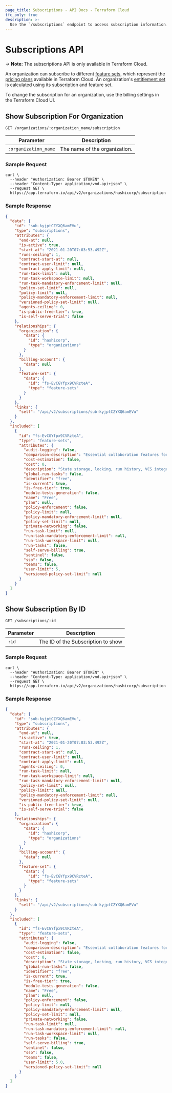 ```yaml
---
page_title: Subscriptions - API Docs - Terraform Cloud
tfc_only: true
description: >-
  Use the `/subscriptions` endpoint to access subscription information. Get an organization's subscription, and access a subscription by ID using the HTTP API.
---
```


[200]: https://developer.mozilla.org/en-US/docs/Web/HTTP/Status/200

[201]: https://developer.mozilla.org/en-US/docs/Web/HTTP/Status/201

[202]: https://developer.mozilla.org/en-US/docs/Web/HTTP/Status/202

[204]: https://developer.mozilla.org/en-US/docs/Web/HTTP/Status/204

[400]: https://developer.mozilla.org/en-US/docs/Web/HTTP/Status/400

[401]: https://developer.mozilla.org/en-US/docs/Web/HTTP/Status/401

[403]: https://developer.mozilla.org/en-US/docs/Web/HTTP/Status/403

[404]: https://developer.mozilla.org/en-US/docs/Web/HTTP/Status/404

[409]: https://developer.mozilla.org/en-US/docs/Web/HTTP/Status/409

[412]: https://developer.mozilla.org/en-US/docs/Web/HTTP/Status/412

[422]: https://developer.mozilla.org/en-US/docs/Web/HTTP/Status/422

[429]: https://developer.mozilla.org/en-US/docs/Web/HTTP/Status/429

[500]: https://developer.mozilla.org/en-US/docs/Web/HTTP/Status/500

[504]: https://developer.mozilla.org/en-US/docs/Web/HTTP/Status/504

[JSON API document]: /terraform/cloud-docs/api-docs#json-api-documents

[JSON API error object]: https://jsonapi.org/format/#error-objects

# Subscriptions API

-> **Note:** The subscriptions API is only available in Terraform Cloud.

An organization can subscribe to different [feature sets](/terraform/cloud-docs/api-docs/feature-sets), which represent the [pricing plans](/terraform/cloud-docs/overview) available in Terraform Cloud. An organization's [entitlement set](/terraform/cloud-docs/api-docs#feature-entitlements) is calculated using its subscription and feature set.

To change the subscription for an organization, use the billing settings in the Terraform Cloud UI.

## Show Subscription For Organization

`GET /organizations/:organization_name/subscription`

| Parameter            | Description                   |
| -------------------- | ----------------------------- |
| `:organization_name` | The name of the organization. |

### Sample Request

```shell
curl \
  --header "Authorization: Bearer $TOKEN" \
  --header "Content-Type: application/vnd.api+json" \
  --request GET \
  https://app.terraform.io/api/v2/organizations/hashicorp/subscription
```

### Sample Response

```json
{
  "data": {
    "id": "sub-kyjptCZYXQ6amEVu",
    "type": "subscriptions",
    "attributes": {
      "end-at": null,
      "is-active": true,
      "start-at": "2021-01-20T07:03:53.492Z",
      "runs-ceiling": 1,
      "contract-start-at": null,
      "contract-user-limit": null,
      "contract-apply-limit": null,
      "run-task-limit": null,
      "run-task-workspace-limit": null,
      "run-task-mandatory-enforcement-limit": null,
      "policy-set-limit": null,
      "policy-limit": null,
      "policy-mandatory-enforcement-limit": null,
      "versioned-policy-set-limit": null,
      "agents-ceiling": 0,
      "is-public-free-tier": true,
      "is-self-serve-trial": false
    },
    "relationships": {
      "organization": {
        "data": {
          "id": "hashicorp",
          "type": "organizations"
        }
      },
      "billing-account": {
        "data": null
      },
      "feature-set": {
        "data": {
          "id": "fs-EvCGYfpx9CVRzteA",
          "type": "feature-sets"
        }
      }
    },
    "links": {
      "self": "/api/v2/subscriptions/sub-kyjptCZYXQ6amEVu"
    }
  },
  "included": [
    {
      "id": "fs-EvCGYfpx9CVRzteA",
      "type": "feature-sets",
      "attributes": {
        "audit-logging": false,
        "comparison-description": "Essential collaboration features for practitioners and small teams.",
        "cost-estimation": false,
        "cost": 0,
        "description": "State storage, locking, run history, VCS integration, private module registry, and remote operations",
        "global-run-tasks": false,
        "identifier": "free",
        "is-current": true,
        "is-free-tier": true,
        "module-tests-generation": false,
        "name": "Free",
        "plan": null,
        "policy-enforcement": false,
        "policy-limit": null,
        "policy-mandatory-enforcement-limit": null,
        "policy-set-limit": null,
        "private-networking": false,
        "run-task-limit": null,
        "run-task-mandatory-enforcement-limit": null,
        "run-task-workspace-limit": null,
        "run-tasks": false,
        "self-serve-billing": true,
        "sentinel": false,
        "sso": false,
        "teams": false,
        "user-limit": 5,
        "versioned-policy-set-limit": null
      }
    }
  ]
}
```

## Show Subscription By ID

`GET /subscriptions/:id`

| Parameter | Description                        |
| --------- | ---------------------------------- |
| `:id`     | The ID of the Subscription to show |

### Sample Request

```shell
curl \
  --header "Authorization: Bearer $TOKEN" \
  --header "Content-Type: application/vnd.api+json" \
  --request GET \
  https://app.terraform.io/api/v2/organizations/hashicorp/subscription
```

### Sample Response

```json
{
  "data": {
    "id": "sub-kyjptCZYXQ6amEVu",
    "type": "subscriptions",
    "attributes": {
      "end-at": null,
      "is-active": true,
      "start-at": "2021-01-20T07:03:53.492Z",
      "runs-ceiling": 1,
      "contract-start-at": null,
      "contract-user-limit": null,
      "contract-apply-limit": null,
      "agents-ceiling": 0,
      "run-task-limit": null,
      "run-task-workspace-limit": null,
      "run-task-mandatory-enforcement-limit": null,
      "policy-set-limit": null,
      "policy-limit": null,
      "policy-mandatory-enforcement-limit": null,
      "versioned-policy-set-limit": null,
      "is-public-free-tier": true,
      "is-self-serve-trial": false
    },
    "relationships": {
      "organization": {
        "data": {
          "id": "hashicorp",
          "type": "organizations"
        }
      },
      "billing-account": {
        "data": null
      },
      "feature-set": {
        "data": {
          "id": "fs-EvCGYfpx9CVRzteA",
          "type": "feature-sets"
        }
      }
    },
    "links": {
      "self": "/api/v2/subscriptions/sub-kyjptCZYXQ6amEVu"
    }
  },
  "included": [
    {
      "id": "fs-EvCGYfpx9CVRzteA",
      "type": "feature-sets",
      "attributes": {
        "audit-logging": false,
        "comparison-description": "Essential collaboration features for practitioners and small teams.",
        "cost-estimation": false,
        "cost": 0,
        "description": "State storage, locking, run history, VCS integration, private module registry, and remote operations",
        "global-run-tasks": false,
        "identifier": "free",
        "is-current": true,
        "is-free-tier": true,
        "module-tests-generation": false,
        "name": "Free",
        "plan": null,
        "policy-enforcement": false,
        "policy-limit": null,
        "policy-mandatory-enforcement-limit": null,
        "policy-set-limit": null,
        "private-networking": false,
        "run-task-limit": null,
        "run-task-mandatory-enforcement-limit": null,
        "run-task-workspace-limit": null,
        "run-tasks": false,
        "self-serve-billing": true,
        "sentinel": false,
        "sso": false,
        "teams": false,
        "user-limit": 5.0,
        "versioned-policy-set-limit": null
      }
    }
  ]
}
```
